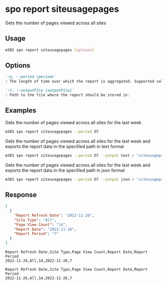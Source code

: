 
# spo report siteusagepages

Gets the number of pages viewed across all sites

## Usage

```sh
m365 spo report siteusagepages [options]
```

## Options

```md defintion-list
`-p, --period <period>`
: The length of time over which the report is aggregated. Supported values `D7`, `D30`, `D90`, `D180`.

`-f, --outputFile [outputFile]`
: Path to the file where the report should be stored in.
```

<Global />

## Examples

Gets the number of pages viewed across all sites for the last week

```sh
m365 spo report siteusagepages --period D7
```

Gets the number of pages viewed across all sites for the last week and exports the report data in the specified path in text format

```sh
m365 spo report siteusagepages --period D7 --output text > "siteusagepages.txt"
```

Gets the number of pages viewed across all sites for the last week and exports the report data in the specified path in json format

```sh
m365 spo report siteusagepages --period D7 --output json > "siteusagepages.json"
```

## Response

<Tabs>
  <TabItem value="json" label="JSON">

  ```json
  [
    {
      "Report Refresh Date": "2022-11-26",
      "Site Type": "All",
      "Page View Count": "14",
      "Report Date": "2022-11-26",
      "Report Period": "7"
    }
  ]
  ```

  </TabItem>
  <TabItem value="text" label="Text">

  ```text
  Report Refresh Date,Site Type,Page View Count,Report Date,Report Period
  2022-11-26,All,14,2022-11-26,7
  ```

  </TabItem>
  <TabItem value="csv" label="CSV">

  ```csv
  Report Refresh Date,Site Type,Page View Count,Report Date,Report Period
  2022-11-26,All,14,2022-11-26,7
  ```

  </TabItem>
</Tabs>
